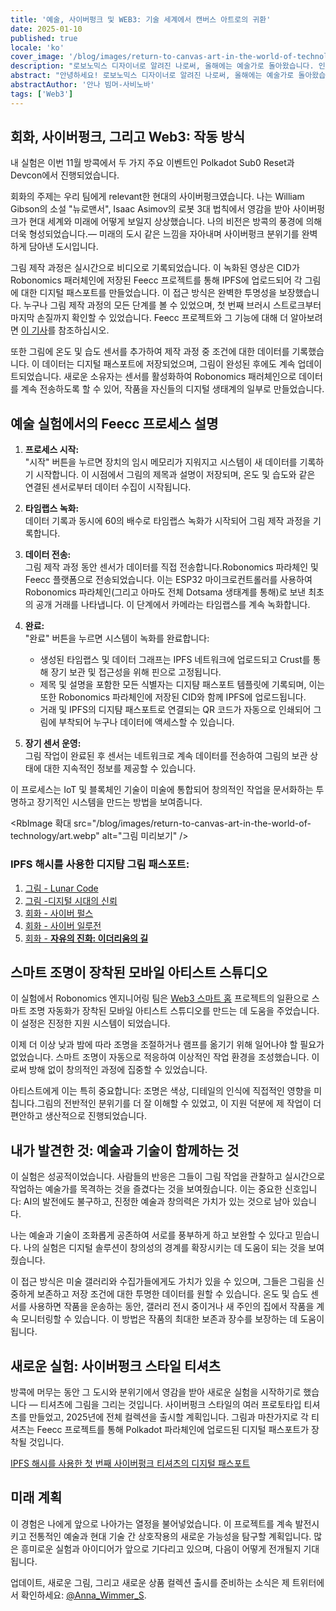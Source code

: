 ```yaml
---
title: '예술, 사이버펑크 및 WEB3: 기술 세계에서 캔버스 아트로의 귀환'
date: 2025-01-10
published: true
locale: 'ko'
cover_image: '/blog/images/return-to-canvas-art-in-the-world-of-technology/cover.webp'
description: "로보노믹스 디자이너로 알려진 나로써, 올해에는 예술가로 돌아왔습니다. 인공지능은 이를 높은 수준에서 정말 뛰어난 성과를 내고 있습니다. 그러나 제게 한 가지 의문이 있었습니다. 기술 세계에서 진정한 예술가에게 여전히 자리가 있을까요? 이 질문에 대한 답을 찾기 위해 실험을 진행하기로 결심했습니다."
abstract: "안녕하세요! 로보노믹스 디자이너로 알려진 나로써, 올해에는 예술가로 돌아왔습니다. 인공지능이 얼마나 빠르게 발전하고 많은 사람들이 이미지를 만드는 데 사용하고 있는지 오랫동안 지켜보고 있었습니다. 인공지능은 이를 높은 수준에서 정말 뛰어난 성과를 내고 있습니다. 그러나 제게 한 가지 의문이 있었습니다. 기술 세계에서 진정한 예술가에게 여전히 자리가 있을까요? 이 질문에 대한 답을 찾기 위해 실험을 진행하기로 결심했습니다."
abstractAuthor: '안나 빔머-사비노바'
tags: ['Web3']
---
```


## 회화, 사이버펑크, 그리고 Web3: 작동 방식

내 실험은 이번 11월 방콕에서 두 가지 주요 이벤트인 Polkadot Sub0 Reset과 Devcon에서 진행되었습니다.

회화의 주제는 우리 팀에게 relevant한 현대의 사이버펑크였습니다. 나는 William Gibson의 소설 "뉴로맨서", Isaac Asimov의 로봇 3대 법칙에서 영감을 받아 사이버펑크가 현대 세계와 미래에 어떻게 보일지 상상했습니다. 나의 비전은 방콕의 풍경에 의해 더욱 형성되었습니다.— 미래의 도시 같은 느낌을 자아내며 사이버펑크 분위기를 완벽하게 담아낸 도시입니다.

그림 제작 과정은 실시간으로 비디오로 기록되었습니다. 이 녹화된 영상은 CID가 Robonomics 패러체인에 저장된 Feecc 프로젝트를 통해 IPFS에 업로드되어 각 그림에 대한 디지털 패스포트를 만들었습니다. 이 접근 방식은 완벽한 투명성을 보장했습니다. 누구나 그림 제작 과정의 모든 단계를 볼 수 있었으며, 첫 번째 브러시 스트로크부터 마지막 손질까지 확인할 수 있었습니다. Feecc 프로젝트와 그 기능에 대해 더 알아보려면 [이 기사](/blog/feecc-recap/)를 참조하십시오.

또한 그림에 온도 및 습도 센서를 추가하여 제작 과정 중 조건에 대한 데이터를 기록했습니다. 이 데이터는 디지털 패스포트에 저장되었으며, 그림이 완성된 후에도 계속 업데이트되었습니다. 새로운 소유자는 센서를 활성화하여 Robonomics 패러체인으로 데이터를 계속 전송하도록 할 수 있어, 작품을 자신들의 디지털 생태계의 일부로 만들었습니다.

<RbImage zoom src="/blog/images/return-to-canvas-art-in-the-world-of-technology/feecc-art.webp" alt="그림 제작 과정" />

## 예술 실험에서의 Feecc 프로세스 설명  

1. **프로세스 시작:**  
    "시작" 버튼을 누르면 장치의 임시 메모리가 지워지고 시스템이 새 데이터를 기록하기 시작합니다. 이 시점에서 그림의 제목과 설명이 저장되며, 온도 및 습도와 같은 연결된 센서로부터 데이터 수집이 시작됩니다.  

2. **타임랩스 녹화:**  
   데이터 기록과 동시에 60의 배수로 타임랩스 녹화가 시작되어 그림 제작 과정을 기록합니다.  

3. **데이터 전송:**  
   그림 제작 과정 동안 센서가 데이터를 직접 전송합니다.Robonomics 파라체인 및 Feecc 플랫폼으로 전송되었습니다. 이는 ESP32 마이크로컨트롤러를 사용하여 Robonomics 파라체인(그리고 아마도 전체 Dotsama 생태계를 통해)로 보낸 최초의 공개 거래를 나타냅니다. 이 단계에서 카메라는 타임랩스를 계속 녹화합니다.

4. **완료:**  
   "완료" 버튼을 누르면 시스템이 녹화를 완료합니다:  
   - 생성된 타임랩스 및 데이터 그래프는 IPFS 네트워크에 업로드되고 Crust를 통해 장기 보관 및 접근성을 위해 핀으로 고정됩니다.  
   - 제목 및 설명을 포함한 모든 식별자는 디지턈 패스포트 템플릿에 기록되며, 이는 또한 Robonomics 파라체인에 저장된 CID와 함께 IPFS에 업로드됩니다.  
   - 거래 및 IPFS의 디지턈 패스포트로 연결되는 QR 코드가 자동으로 인쇄되어 그림에 부착되어 누구나 데이터에 액세스할 수 있습니다.

5. **장기 센서 운영:**  
   그림 작업이 완료된 후 센서는 네트워크로 계속 데이터를 전송하여 그림의 보관 상태에 대한 지속적인 정보를 제공할 수 있습니다.

이 프로세스는 IoT 및 블록체인 기술이 미술에 통합되어 창의적인 작업을 문서화하는 투명하고 장기적인 시스템을 만드는 방법을 보여줍니다.

<RbImage 확대 src="/blog/images/return-to-canvas-art-in-the-world-of-technology/art.webp" alt="그림 미리보기" />

### IPFS 해시를 사용한 디지턈 그림 패스포트:

1. [그림 - Lunar Code](https://ipfs.io/ipfs/QmZDD4kgaD2f7zWaJibKjDmCkh73aodLkNb2x96h4GfxDx)  
2. [그림 -디지털 시대의 신뢰](https://ipfs.io/ipfs/QmUwGQWSouxCtnHYtLep59waerVJWotVUmzcxiepvTwUeJ)  
3. [회화 - 사이버 펄스](https://ipfs.io/ipfs/Qme36C3Gmp1fRvME2sSypfSTSv4Kj9u3za2hhymy7oeqw6)  
4. [회화 - 사이버 일루전](https://ipfs.io/ipfs/QmTaKjMxrrPU7M4iCubHnWi6TfrxAXL3iQ6rQ3mev69gjz)  
5. [회화 - **자유의 진화: 이더리움의 길**](https://ipfs.io/ipfs/QmPBYuLFTw9sGHigZzQZ4LQHSZtUvgMfnFnRXFUi1nob5Y)  


## 스마트 조명이 장착된 모바일 아티스트 스튜디오

이 실험에서 Robonomics 엔지니어링 팀은 [Web3 스마트 홈](https://wiki.robonomics.network/docs/robonomics-smart-home-overview/) 프로젝트의 일환으로 스마트 조명 자동화가 장착된 모바일 아티스트 스튜디오를 만드는 데 도움을 주었습니다. 이 설정은 진정한 지원 시스템이 되었습니다.  

이제 더 이상 낮과 밤에 따라 조명을 조절하거나 램프를 옮기기 위해 일어나야 할 필요가 없었습니다. 스마트 조명이 자동으로 적응하여 이상적인 작업 환경을 조성했습니다. 이로써 방해 없이 창의적인 과정에 집중할 수 있었습니다.  

아티스트에게 이는 특히 중요합니다: 조명은 색상, 디테일의 인식에 직접적인 영향을 미칩니다.그림의 전반적인 분위기를 더 잘 이해할 수 있었고, 이 지원 덕분에 제 작업이 더 편안하고 생산적으로 진행되었습니다.  

## 내가 발견한 것: 예술과 기술이 함께하는 것

이 실험은 성공적이었습니다. 사람들의 반응은 그들이 그림 작업을 관찰하고 실시간으로 작업하는 예술가를 목격하는 것을 즐겼다는 것을 보여줬습니다. 이는 중요한 신호입니다: AI의 발전에도 불구하고, 진정한 예술과 창의력은 가치가 있는 것으로 남아 있습니다.  

나는 예술과 기술이 조화롭게 공존하여 서로를 풍부하게 하고 보완할 수 있다고 믿습니다. 나의 실험은 디지털 솔루션이 창의성의 경계를 확장시키는 데 도움이 되는 것을 보여줬습니다.  

이 접근 방식은 미술 갤러리와 수집가들에게도 가치가 있을 수 있으며, 그들은 그림을 신중하게 보존하고 저장 조건에 대한 투명한 데이터를 원할 수 있습니다. 온도 및 습도 센서를 사용하면 작품을 운송하는 동안, 갤러리 전시 중이거나 새 주인의 집에서 작품을 계속 모니터링할 수 있습니다. 이 방법은 작품의 최대한 보존과 장수를 보장하는 데 도움이 됩니다.  

<YouTube id="https://www.youtube.com/watch?v=Rwp2bx1azzU&embeds_referring_euri=https%3A%2F%2Fwww.notion.so%2F&source_ve_path=Mjg2NjY" posterQuality="max"  />

## 새로운 실험: 사이버펑크 스타일 티셔츠

방콕에 머무는 동안 그 도시와 분위기에서 영감을 받아 새로운 실험을 시작하기로 했습니다 — 티셔츠에 그림을 그리는 것입니다. 사이버펑크 스타일의 여러 프로토타입 티셔츠를 만들었고, 2025년에 전체 컬렉션을 출시할 계획입니다. 그림과 마찬가지로 각 티셔츠는 Feecc 프로젝트를 통해 Polkadot 파라체인에 업로드된 디지털 패스포트가 장착될 것입니다.  

[IPFS 해시를 사용한 첫 번째 사이버펑크 티셔츠의 디지털 패스포트](https://ipfs.io/ipfs/QmRjvPGaWEqZ7LjhgyZtUBcuccJYJZj2vfcqhzNSfg5mSc)  

<YouTube id="https://www.youtube.com/watch?v=EmBsWiML-2Y&embeds_referring_euri=https%3A%2F%2Fwww.notion.so%2F&source_ve_path=Mjg2NjY" posterQuality="max" />

<RbImage zoom src="/blog/images/return-to-canvas-art-in-the-world-of-technology/t-shirt.webp" alt="페인트된 티셔츠 미리보기" />

## 미래 계획 

이 경험은 나에게 앞으로 나아가는 열정을 불어넣었습니다. 이 프로젝트를 계속 발전시키고 전통적인 예술과 현대 기술 간 상호작용의 새로운 가능성을 탐구할 계획입니다. 많은 흥미로운 실험과 아이디어가 앞으로 기다리고 있으며, 다음이 어떻게 전개될지 기대됩니다.  

업데이트, 새로운 그림, 그리고 새로운 상품 컬렉션 출시를 준비하는 소식은 제 트위터에서 확인하세요: [@Anna_Wimmer_S](https://twitter.com/Anna_Wimmer_S).